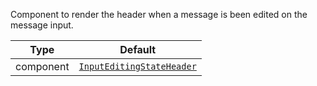 Component to render the header when a message is been edited on the message input.

| Type      | Default                                                                                   |
| --------- | ----------------------------------------------------------------------------------------- |
| component | [`InputEditingStateHeader`](../../ui-components/message-input/input-editing-state-header) |

